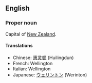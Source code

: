 ==English==

===Proper noun===

Capital of [[New Zealand]].

====Translations====
*Chinese: [[惠灵顿]] (Huilingdun)
*French: Wellington
*Italian: Wellington
*Japanese: [[ウェリントン]] (Werinton)